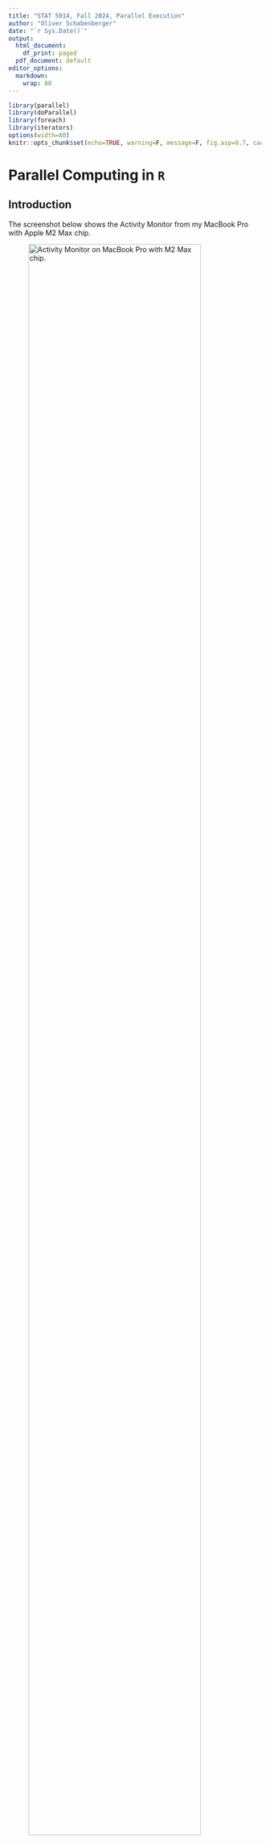 ```yaml
---
title: "STAT 5014, Fall 2024, Parallel Execution"
author: "Oliver Schabenberger"
date: "`r Sys.Date()`"
output: 
  html_document:
    df_print: paged
  pdf_document: default
editor_options: 
  markdown: 
    wrap: 80
---
```


```r
library(parallel)
library(doParallel)
library(foreach)
library(iterators)
options(width=80)
knitr::opts_chunk$set(echo=TRUE, warning=F, message=F, fig.asp=0.7, cache=FALSE)
```


# Parallel Computing in `R` 

## Introduction 

The screenshot below shows the Activity Monitor from my MacBook Pro with Apple M2 Max chip. 

![Activity Monitor on MacBook Pro with M2 Max chip.](../images/ActivityMonitor.png){#fig-activity fig-align="center" width=90% .lightbox}

It shows the **processes** running at the time in the first column and the number 
of **threads** associated with the processes in the fourth column. For example, 
the (idle) R Studio process is consuming only 3.7\% of available CPU and is running 35 
threads. The kernel_task is managing an impressive 1,045 threads.

### Terminology {#sec-parallel-terminology}

In order to understand parallel programming, the simultaneous execution of multiple
programming instructions, we need to cover some terminology first.

- A **process** is a running program that has its own memory space. A process can
be an entire application such as R Studio, a part of an application, or a service
in the operating system. Processes are isolated from each other, if they need to 
share data, a form of inter-process communication such as a network socket must be 
established.

- A **thread** is spawned by the process to perform a task and shares the memory
space of the process. Threads that belong to the same process can directly 
communicate with each other and share data. Threads are used to execute a program
asynchronously. For example, calculations can happen in one thread while another 
thread waits for user input.

- A **processor** is the hardware that provides the infrastructure for processes
to run. A process is software, a processor is hardware. Modern computers can have 
multiple processors, each processor with multiple cores. A system
with 16 cores could be made from a single processor with 16 cores or 4 sockets with
4 cores, and so on. Larger servers have multiple sockets and can have hundreds of cores. For example,
`tinkercliffs1`, a server in the Advanced Research Computing (ARC) facility at
Virginia Tech has 2 sockets with 128 cores each, for a total of 256 cores.
In addition to central processing units (CPUs), systems can have
other processing units such as graphical processing units (GPUs) or tensor
processing units (TPUs). For example, the Apple M2 Pro chip on this MacBook houses 
the following processors:

    - a 12-core CPU 
    - a 19-core GPU
    - a 16-core Neural Engine


- A **cluster** is a group of network-connected machines, either locally or remote. The
machines in the cluster communicate via a network protocol and do not share 
memory resources. Compute clusters are common in high-performance computing (HPC)
and in cloud computing. In HPC we often need to combine the massive compute powers
across many large servers in order to solve difficult numerical problems. In cloud
computing the large network of computers is used to solve many different but smaller
problems simultaneously.

- A **node** is a single machine in a cluster.

- A **forking** operation clones a process along with its instructions and data.
All forked processes see the same data if they read the data only. A copy of the
data is made when the data are changed in some way. Forking is unique to POSIX 
operating systems (MacOS, Linux, Unix). An alternative to forking processes is
starting a second, standalone process of the same kind. In this case, the two
processes do not share the same data and instructions. On Windows system, 
creating separate processes that communicate over some protocol is the only way 
in which processes can be duplicated.

In summary, we can organize a high-performance computing environment as follows:
a cluster of machines are connected via network; a node of the cluster has one or
more processors, each with one or more cores. Processes are started on the processors
to run programs, each process can spawn multiple threads and on some operating
systems processes can be cloned by a process called forking.


![Schema of a compute cluster with four nodes. A node has two processors, each with four cores. Four processes are shown on one processor. A process running 8 threads and a process that forks two clones.](../images/CLusterBreakdown.png){#fig-parallel-cluster fig-align="center" width="80%" .lightbox}

---

Processes have multiple threads because they do lots of different things at the 
same time, such as performing calculations while processing user input. Without
such asynchronous execution of tasks the user experience would be horrific. All 
tasks would be serialized and we would have to wait for one task to be completed
before another can start. Or, we would have to stop a task after some
processing, switch context to another task, complete a bit of that one, and 
switch back to the first. 

### A Statistical Example

In statistical computing we are also interested in parallel, asynchronous 
execution, with the important difference that the tasks are often identical.

Suppose you want to accumulate the $\textbf{X}^\prime\textbf{X}$ matrix in a model where
$\textbf{X}$ is of size $(n \times p)$. In a serial execution model one thread would
read each row of the data and accumulate the $i=1,\cdots,n$ products 
$\textbf{x}_i\textbf{x}_i^\prime$
and accumulate them:
$$
\textbf{X}^\prime\textbf{X} = \sum_{i=1}^n \textbf{x}_i\textbf{x}_i^\prime
$$

(Here, $\textbf{x}_i$ is a $(p \times 1)$ column vector and $\textbf{x}^\prime_i$ is 
a $(1 \times p)$ row vector.)

In a parallel execution model using multiple threads we can partition the data
into $k$ subsets of sizes $n_1, \cdots, n_k$ such that $\sum_{j=1}^k n_j = n$.
We would probably make the $n_j$ as similar to each other as possible to give
each thread the same amount of work. $k$ threads would then accumulate 
a partial cross-product matrix based on the $n_j$ observations that the $j$^th^ thread sees:
$$
\textbf{X}^\prime\textbf{X}^{(j)} = \sum_{i=1}^{n_j} \textbf{x}_{i}^{(j)} \textbf{x}_i ^{(j)\prime}
$$
The notation $\textbf{x}_{i}^{(j)}$ depicts the $i$^th^ observation in the batch 
for the $j$^th^ thread and $\textbf{X}^\prime\textbf{X}^{(j)}$ is the partial
cross-product matrix formed by the $j$^th^ thread.

At the end of the multithreaded execution we have $k$ partial cross-product matrices
and their sum yields the desired result:
$$
\textbf{X}^\prime\textbf{X} = \sum_{j=1}^k \textbf{X}^\prime\textbf{X}^{(j)} 
$$

Which execution model is preferred? Single-threaded (serial) accumulation of a 
single cross-product matrix or multithreaded accumulation of $k$ partial 
cross-product matrices that are then added up?

As always, the answer is "it depends". Normally one would expect the threaded 
execution to perform faster than serially running through all observations, but
multithreading is not without overhead. Creating threads requires computing 
resources. Each thread is provided with memory. If the number of columns $p$ is large,
then single-threaded execution allocates one cross-product matrix versus $k$
matrices for threaded execution. One could allow the $k$ threads to all write to 
the same memory, but that would require to lock threads, otherwise two threads
might write simultaneously to the same memory location, trashing each other's
contributions. When the number of observations is small, the 
benefits of forming the partial cross-product matrices in parallel might be
outweighed by the time and resources required to create, manage, and destroy the
threads themselves. 

If one uses a parallel execution model with forks rather than threads, or a 
socket-based execution model on a single machine, or a clustered execution model 
with multiple machines, the overhead is even greater than for the multithreaded model.

In short, parallel execution is typically advantageous and improves the performance
of programs. However, it is not without overhead. And there are other issues to
consider. For example, parallel execution does not guarantee that the
operations occur in the same order. While mathematically equivalent, the sums

$$
\textbf{X}^\prime\textbf{X} = \sum_{i=1}^n \textbf{x}_i\textbf{x}_i^\prime
$$

and

$$
\textbf{X}^\prime\textbf{X} = \sum_{j=1}^k \textbf{X}^\prime\textbf{X}^{(j)} 
$$

can differ computationally and the latter sum can change slightly from one run
to the next. 

And then, there is Amdahl's law.

### Amdahl's Law 

Named after the computer scientist Gene Amdahl, the law states that

>*the overall performance improvement gained by optimizing a single part of a system is limited by the fraction of time that the improved part is actually used*

Suppose you are parallelizing a task that consist of two sub-tasks. Task A is 
inherently serial and cannot be parallelized. Task B can be parallelized. The 
overall speedup gained by parallelization depends on the fraction of the 
time spent with task A. If the non-parallelizable part of a program takes 80 \%
of the runtime and you speed up the parallelizable part by 10x, the new program
exeutes in 82\% of the time of the original program. You did not gain much.

Amdah's law is quite obvious. If there is a fixed cost for the non-modifiable
part of a project you cannot get it any cheaper. The fixed cost sets a lower
bound. Yet, in computer programming we often forget Amdahl's law when efforts
to optimize code (by parallelization or otherwise) focus on parts
of the code that are really not a bottleneck. In the $\textbf{X}^\prime\textbf{X}$
example, suppose that processing the vector multiplication $\textbf{x}_i\textbf{x}_i^\prime$
is many times faster than retrieving a row of data from the storage device.
The thread(s) computing the overall or the partial cross-product matrices would
starve for data and sit idle until the next row arrives. The speed of data 
retrieval determines the performance of the algorithm.

### Opportunities to Parallelize in `R`

`R` is an interpreted language and as an `R` programmer you do not directly
create, manage, and terminate threads within the `R` process. Parallelization
through multithreading is done by the underlying code written in C or C++.

As `R` programmer, you mostly concentrate efforts to parallelize on what are called 
"embarrassingly parallel" problems, units of computations that you control that
can be executed completely independently. A great example is the bootstrap. $B$ 
samples are drawn with replacement from a data frame of size $n$, a statistical
method is applied to each bootstrap sample, and the $B$ results are somehow
aggregated. This process is "embarrassingly parallel" because you can draw
and process the $i$^th^ bootstrap sample independently of the $j$^th^ sample. 
If overhead is low and processes can run at full blast, embarrassingly parallel
problems exhibit as close to linear speedup as possible.

Because you cannot directly manage threads from the `R` session, parallel programming
in `R` relies on forking or separate processes. On operating systems that
support forking of processes (MacOS, Linux, Unix), copies of the current process
are spawned via a system `fork` call. You can think of the forked processes as
somewhat akin to the threads a low-level systems programmer would create in C or
C++. However, the forked processes are separate 
processes while threads run within a given process. The fork has in common with 
threads that data and instructions are shared between the forked processes. 
Libraries you loaded prior to forking will also be loaded in the forked processes.

The basic packages in `R` for parallel program execution are `parallel`, 
`foreach`, and `doParallel`. The `parallel` package is part of basic `R` and
combines functionality found earlier in the `snow` and `multicore` packages.
`multicore` relies on forking processes, `snow` starts completely separate 
processes and and uses sockets, parallel virtual machines (PVM), message passing 
interface (MPI), or NetworkSpaces (NWS) for parallelization. By combining 
`snow` and `multicore`, the `parallel` library supports parallel execution on 
POSIX and non-POSIX (Windows) operating systems. The flip side of this flexibility
is that you need to let the library know how which parallelization protocol to
follow.

Packages like `caret` take advantage of parallel execution if the appropriate
backend parallelization mechanism is in effect---more on that below. 

`multidplyr` is a backend for `dplyr` that partitions a data frame across multiple 
cores. 

## The `foreach` and `doParallel` Packages

A great way of getting started with parallelizing `R` code is the `foreach` 
package in combination with the `doParallel` package.

### `foreach`

`foreach` provides a new
looping construct that supports parallel execution of the loop body. You combine 
a call to `foreach` with the binary `%do%` operator to  run the loop. Unlike the
`for` loop, `foreach` acts like a function in that it returns a result.

Consider the following example:

```r
library(foreach)
b <- seq(10,12)
foreach(a=1:3) %do% (a+b)
```

`foreach` iterates over the variable `a` and adds its value to the vector `b` = [10, 11, 12].
The result is returned in the form of a list, which is efficient but might not be
the most convenient form to work with. Using the `.combine` option of `foreach`,
you can control the format of the result. 

```r
foreach(a=1:3, combine='c') %do% (a+b)
```

`.combine='c'` instructs `foreach` to use the standard `c()` function in `R`
to concatenate the results. You could also use `.combine='cbind'` or `.combine='rbind'`,
even operators such as `+` or `*` to combine results.

Notice in the results above that `b` is not being iterated over, it is a global
variable outside of the loop. Each iterate, `a=1`, `a=2`, `a=3` is applied to
the entire vector `b`. If you place `b` inside the `foreach` operator, then it
is also iterated over, returning a scalar result for each iterate

```r
foreach(a=1:3, b=seq(10,12), .combine='c') %do% (a+b)
```

Here is an example of using the `+` operator to add up random numbers generated
in a loop:

```r
set.seed(654)
foreach(i=1:10, .combine="+") %do% rnorm(5)
```

### `doParallel`

So far, the `foreach` loops executed sequentially. To move to parallel 
execution, replace the `%do%` operator with the `%dopar%` operator. However,
we have to do a little more setup work, we have to tell `R` what parallelization
backend to use. This is where the `doParallel` package comes in.

This `R` session runs on a multicore processor and I want to use multicore 
functionality rather than creating a cluster. The first question is, how many
cores are available for parallel execution.

```r
library(parallel)
detectCores()
```

Nice, that is a lot of cores, let's use 4 of them. 

The following statements
load the `doParallel` library and register a parallel backend with the 
`registerDoParallel` function. The first argument to `registerDoParallel` is 
a cluster object, the second argument is the number of cores to use. In this 
example, the first argument is omitted. On a POSIX machine (like this MacBook)
this results in multicore execution on a single node, forking four processes. 
On a Windows machine this results in a three-node cluster unless you provide
the number of machines in `makeCluster` (see below).

```r
library(doParallel)
registerDoParallel(cores=4)
getDoParWorkers()
getDoParName()
```

`getDoParName()` confirms that we are using the multicore parallel backend.

If you want to set up a cluster for parallelization instead, the steps are

1. Create a cluster object with `makeCluster`, choosing `type="PSOCK"` for 
socket-based clusters or `type="FORK"` for forked clusters.
2. Register the cluster object with `registerDoParallel`
3. Do your work
4. Shut down the cluster with `stopCluster()`

```r
cl <- makeCluster(2, type="PSOCK")
registerDoParallel(cl)
## Do your parallel work

stopCluster(cl)
```

The previous code chunk is for illustration and was not executed, so we still
have a multicore parallel backend in effect. We can now finally run code in
parallel by switching from `%do%` to the `%dopar%` operator:

```r
set.seed(654)
system.time(
    x <- foreach(i=1:10000, .combine="+") %dopar% rnorm(5)
)
x
```

Let's run this again:

```r
set.seed(654)
system.time(
    x <- foreach(i=1:10000, .combine="+") %dopar% rnorm(5)
)
x
```

Whoa!

We are already seeing one issue with parallel execution. Despite having set 
a seed for the random number generator, each call to `foreach` generates a 
different result. Somehow the random number streams are not the same in the 
forks of the process. You can see this by comparing the output from the 
following two code chunks:

```r
set.seed(654)
foreach(i=1:6, .combine="rbind") %dopar% rnorm(5)

set.seed(654)
foreach(i=1:6, .combine="rbind") %dopar% rnorm(5)

```

If we use `%do%` and resort to serial execution instead, the random number
streams are identical, as expected.

```r
set.seed(654)
foreach(i=1:6, .combine="rbind") %do% rnorm(5)

set.seed(654)
foreach(i=1:6, .combine="rbind") %do% rnorm(5)
```

Fortunately, the `iterators` library provides functions that create
special iterators, such as iterating while generating random numbers. 
Using the `inorm()` iterator, the random number streams are reproducible
under parallel execution:

```r
library(iterators)
set.seed(543)
foreach(a=irnorm(4, count=6), .combine='rbind') %dopar% a

set.seed(543)
foreach(a=irnorm(4, count=6), .combine='rbind') %dopar% a
```

Finally, let's return to our first `%dopar%` example and compare the 
performance to serial execution with `%do%`:

```r
set.seed(654)
system.time(
    x <- foreach(i=1:10000, .combine="+") %do% rnorm(5)
)
x
```

Well, darn. All this work and there was not much of a speedup. The `elapsed`
time is the wall-clock time that expired during the run, this is what you want
to look at here. Maybe we need to give the parallel processes more work to 
experience the speedup from parallel execution---a more substantial analysis is 
called for.


### Bootstrapping Logistic Regression Estimates

Here is a more substantial example of parallel execution. We are interested
in the distribution of the intercept and slope of a logistic regression where
the target variable is the iris species in the `iris` data set and the predictor
variable is sepal length. Observations for *Iris setosa* are removed from the 
data set to reduce the number of levels in `Species` to two.

The following code computes 10,000 bootstrap estimates using `foreach` and
multicore parallelization. You should try this on your machine, but on this 
MacBook the bootstrap loop executes 3 times faster (with 4 worker processes) 
compared to serial execution. That is not bad! A 4x speedup would mean linear
scaling and typically cannot be expected from forked processes, even for 
embarrassingly parallel problems.

```r
data(iris)
df <- iris[which(iris[,5] != "setosa"), c(1,5)]
n <- dim(df)[1]
B <- 10000

print(system.time(
r <- foreach(icount(B), .combine='cbind') %dopar%
    {
        bstrap <- sample(n, n, replace=TRUE)
        coefficients(glm(Species ~ Sepal.Length,
                         data=df[bstrap,],
                         family=binomial(logit)))
    }
))
```

The next figure displays the bootstrap distributions of the logistic
parameter estimates.

```r
par(mfrow=c(1,2))
hist(r[1,], breaks=40, main="Distribution of Intercepts")
hist(r[2,], breaks=40, main="Distribution of Slopes")
```


### Training a Random Forest

A random forest is essentially a bootstrap of decision trees where the trees 
are constructed by introducing another random element. At each split of a tree
not all possible predictors are evaluated, but a random sample of them. The best
predictor among the randomly chosen ones is then used to split the tree at this 
level. The additional variability introduced by randomizing the splits makes
random forests more effective than bagged trees, which are just bootstrapped trees.
Whether bagging trees or building a random forest, the process involves constructing
many individual trees, which are then combined to make a prediction or classification.

The individual trees are constructed independently of each other, which allows for
parallelization. To demonstrate, we are following an example in the `foreach` 
vignette. First, we simulate a data set with 100 rows and 5 columns and a
categorical target vector with two levels.


``` r
set.seed(54)
x <- matrix(runif(500), 100)
y <- gl(2, 50)
```

To build a random forest of 1,000 trees, we can call `randomForest` in the 
`randomForest` package with the `ntree=1000` option, or we can build 4 forests
of 250 trees each, and combine them. This is where `foreach` comes in.

Before we can build four forests of 250 trees each in parallel, there are two 
issues to deal with:

1. We need to figure out how to combine the results from the four calls to 
`randomForest`. The return object from that function is rather complicated. 
Fortunately, the `randomForest` library provides a `combine` function to combine
two or more ensembles of trees into a single one.

2. The `randomForest` library was not loaded when the worker processes were
forked at the time `registerDoParallel` was called. Loading the library now
in the `R` session where `foreach` is called will not do the same in the forked
processes. Use the `.packages=` option of `foreach` to request loading of 
needed packages in the worker processes

```r
library(randomForest)
rf <- foreach(ntree=rep(250, 4), 
              .combine=combine,
              .packages='randomForest') %dopar% 
    randomForest(x, y, ntree=ntree)
#rf
```

### Cross-validating Multiple Models 

Suppose the program involves an inner and an outer loop. Something like this:

```r
for (j in 1:length(a)) {
    for (i in 1:length(b)) {
        # do some work here 
  }
}
```

If you convert this to parallel execution, which loop should you parallelize?
Since we want to make sure to give our worker processes something substantial
to chew on, the usual recommendation is to parallelize the outer loop. But if the
outer loop has only a few iterations you might not get to use all cores. 

Further, if the inner and outer loops can be executed independently, that is, the 
code is embarrassingly parallel across both loops, then it would be nice if
we can parallelize across both loops simultaneously. This is where the nested
loop operator `%:%` in `foreach` comes in. `%:%` works in conjunction with 
`%do%` or `%dopar%`, so it does not require parallel execution. You can use 
the operator to draw on `foreach` functionality to write elegant and efficient
code:

```r
foreach(j=b, .combine='cbind') %:%
    foreach(i=a, .combine='c') %do% {
      # do some work here
    }
```


See [this](https://cran.r-project.org/web/packages/foreach/vignettes/nested.html)
vignette for more details on the nested for loop operator `%:%`. 

The following example is modified from `cross.R` 
[here](https://github.com/RevolutionAnalytics/foreach/blob/master/inst/examples/cross.R).

The data consists of 500 observations on one continuous target variable `y`
and 100 possible predictor variables `x.1` -- `x.100`. We wish to examine a 
series of 100 regression models:
$$
y = \beta_0 + \beta_1 x_1 + \epsilon 
$$
all the way to 

$$
y = \beta_0 + \beta_1 x_1 + \cdots + \beta_{100}x_{100} + \epsilon 
$$
For each of those regression models we compute the prediction error sum of
squares by 10-fold cross-validation. That means we partition the data into 10
groups (called folds), fit the model 10 times, each time leaving out one of the 
folds and computing the prediction sum of squares for the observations left out.
After the last fold has been processed, the 10 prediction sum of squares for the
folds are summed or averaged to get the estimate for the entire data set.

This can be organized into two nested loops, one loop over the regression models
and one loop over the folds. This results in 100 cross-validated prediction sum
of squares values. The model that has the smallest value is the one that 
generalizes best to new observations.

``` r
n_rows <- 500
n_cols <- 100
n_folds <- 10

set.seed(5432)
xv <- matrix(rnorm(n_rows * n_cols), n_rows, n_cols)
beta <- c(rnorm(n_cols / 2, 0, 5), 
          rnorm(n_cols / 2, 0, 0.25))
yv <- xv %*% beta + rnorm(n_rows, 0, 20)
dat <- data.frame(y=yv, x=xv)
folds <- sample(rep(1:n_folds, length=n_rows))

# .final= specifies a function to process the final result

print(system.time(
prss <-
    foreach(i=2:(n_cols+1), .combine='c') %:% 
        foreach(fold=1:n_folds, .combine='c', .final=mean) %dopar% {
           glmfit <- glm(y ~ ., data=dat[folds != fold, 1:i])
           yhat <- predict(glmfit, newdata=dat[folds == fold, 1:i])
           sum((yhat - dat[folds == fold, 1]) ^ 2)
    }
))

plot(prss,
     las=1,
     xlab="# of regressors",
     ylab="CV Pred SS",
     bty="l",
     cex.axis=0.8)
abline(h=min(prss), col="red",lty="dotted")
abline(v=which.min(prss),col="red",lty="dotted")

```
